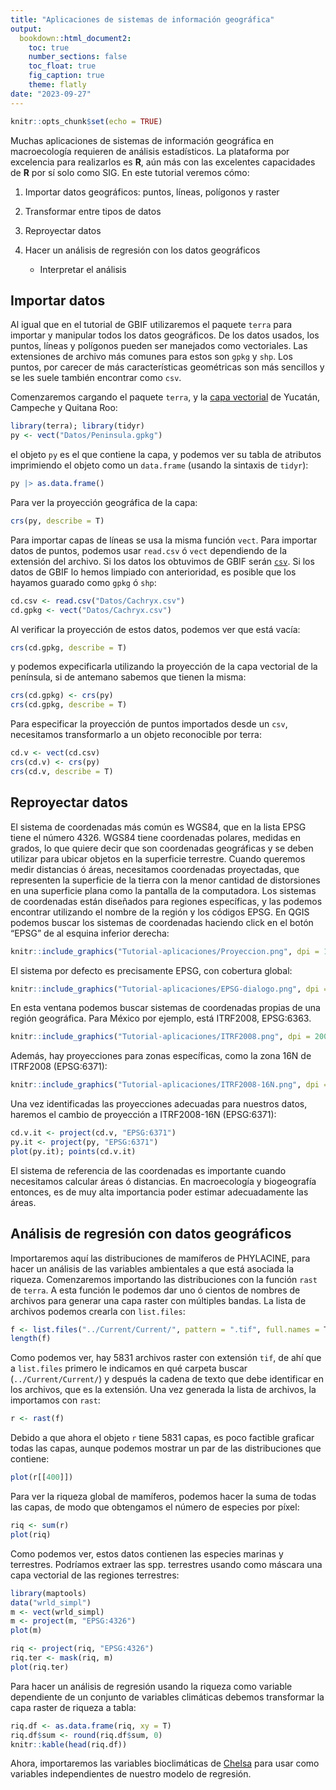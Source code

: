 ```yaml
---
title: "Aplicaciones de sistemas de información geográfica"
output: 
  bookdown::html_document2:
    toc: true
    number_sections: false
    toc_float: true
    fig_caption: true
    theme: flatly
date: "2023-09-27"
---
```


```r
knitr::opts_chunk$set(echo = TRUE)
```

Muchas aplicaciones de sistemas de información geográfica en macroecología requieren de análisis estadísticos. La plataforma por excelencia para realizarlos es **R**, aún más con las excelentes capacidades de **R** por sí solo como SIG. En este tutorial veremos cómo:

1. Importar datos geográficos: puntos, líneas, polígonos y raster
2. Transformar entre tipos de datos
3. Reproyectar datos
4. Hacer un análisis de regresión con los datos geográficos

    - Interpretar el análisis
    
## Importar datos

Al igual que en el tutorial de GBIF utilizaremos el paquete `terra` para importar y manipular todos los datos geográficos. De los datos usados, los puntos, líneas y polígonos pueden ser manejados como vectoriales. Las extensiones de archivo más comunes para estos son `gpkg` y `shp`. Los puntos, por carecer de más características geométricas son más sencillos y se les suele también encontrar como `csv`.

Comenzaremos cargando el paquete `terra`, y la [capa vectorial](Datos/Peninsula.gpkg) de Yucatán, Campeche y Quitana Roo:

```r
library(terra); library(tidyr)
py <- vect("Datos/Peninsula.gpkg")
```

el objeto `py` es el que contiene la capa, y podemos ver su tabla de atributos imprimiendo el objeto como un `data.frame` (usando la sintaxis de `tidyr`):

```r
py |> as.data.frame()
```

Para ver la proyección geográfica de la capa:

```r
crs(py, describe = T)
```

Para importar capas de líneas se usa la misma función `vect`. Para importar datos de puntos, podemos usar `read.csv` ó `vect` dependiendo de la extensión del archivo. Si los datos los obtuvimos de GBIF serán [`csv`](Datos/Cachryx.csv). Si los datos de GBIF lo hemos limpiado con anterioridad, es posible que los hayamos guarado como `gpkg` ó `shp`:

```r
cd.csv <- read.csv("Datos/Cachryx.csv")
cd.gpkg <- vect("Datos/Cachryx.csv")
```

Al verificar la proyección de estos datos, podemos ver que está vacía:

```r
crs(cd.gpkg, describe = T)
```

y podemos expecificarla utilizando la proyección de la capa vectorial de la península, si de antemano sabemos que tienen la misma:

```r
crs(cd.gpkg) <- crs(py)
crs(cd.gpkg, describe = T)
```

Para especificar la proyección de puntos importados desde un `csv`, necesitamos transformarlo a un objeto reconocible por terra:

```r
cd.v <- vect(cd.csv)
crs(cd.v) <- crs(py)
crs(cd.v, describe = T)
```

## Reproyectar datos

El sistema de coordenadas más común es WGS84, que en la lista EPSG tiene el número 4326. WGS84 tiene coordenadas polares, medidas en grados, lo que quiere decir que son coordenadas geográficas y se deben utilizar para ubicar objetos en la superficie terrestre. Cuando queremos medir distancias ó áreas, necesitamos coordenadas proyectadas, que representen la superficie de la tierra con la menor cantidad de distorsiones en una superficie plana como la pantalla de la computadora. Los sistemas de coordenadas están diseñados para regiones específicas, y las podemos encontrar utilizando el nombre de la región y los códigos EPSG. En QGIS podemos buscar los sistemas de coordenadas haciendo click en el botón "EPSG" de al esquina inferior derecha:

```r
knitr::include_graphics("Tutorial-aplicaciones/Proyeccion.png", dpi = 150)
```

El sistema por defecto es precisamente EPSG, con cobertura global:

```r
knitr::include_graphics("Tutorial-aplicaciones/EPSG-dialogo.png", dpi = 200)
```

En esta ventana podemos buscar sistemas de coordenadas propias de una región geográfica. Para México por ejemplo, está ITRF2008, EPSG:6363.

```r
knitr::include_graphics("Tutorial-aplicaciones/ITRF2008.png", dpi = 200)
```


Además, hay proyecciones para zonas específicas, como la zona 16N de ITRF2008 (EPSG:6371):

```r
knitr::include_graphics("Tutorial-aplicaciones/ITRF2008-16N.png", dpi = 200)
```

Una vez identificadas las proyecciones adecuadas para nuestros datos, haremos el cambio de proyección a ITRF2008-16N (EPSG:6371):

```r
cd.v.it <- project(cd.v, "EPSG:6371")
py.it <- project(py, "EPSG:6371")
plot(py.it); points(cd.v.it)
```

El sistema de referencia de las coordenadas es importante cuando necesitamos calcular áreas ó distancias. En macroecología y biogeografía entonces, es de muy alta importancia poder estimar adecuadamente las áreas.

## Análisis de regresión con datos geográficos

Importaremos aquí las distribuciones de mamíferos de PHYLACINE, para hacer un análisis de las variables ambientales a que está asociada la riqueza. Comenzaremos importando las distribuciones con la función `rast` de `terra`. A esta función le podemos dar uno ó cientos de nombres de archivos para generar una capa raster con múltiples bandas. La lista de archivos podemos crearla con `list.files`:

```r
f <- list.files("../Current/Current/", pattern = ".tif", full.names = T)
length(f)
```

Como podemos ver, hay 5831 archivos raster con extensión `tif`, de ahí que a `list.files` primero le indicamos en qué carpeta buscar (`../Current/Current/`) y después la cadena de texto que debe identificar en los archivos, que es la extensión. Una vez generada la lista de archivos, la importamos con `rast`:

```r
r <- rast(f)
```

Debido a que ahora el objeto `r` tiene 5831 capas, es poco factible graficar todas las capas, aunque podemos mostrar un par de las distribuciones que contiene:

```r
plot(r[[400]])
```

Para ver la riqueza global de mamíferos, podemos hacer la suma de todas las capas, de modo que obtengamos el número de especies por píxel:

```r
riq <- sum(r)
plot(riq)
```

Como podemos ver, estos datos contienen las especies marinas y terrestres. Podríamos extraer las spp. terrestres usando como máscara una capa vectorial de las regiones terrestres:

```r
library(maptools)
data("wrld_simpl")
m <- vect(wrld_simpl)
m <- project(m, "EPSG:4326")
plot(m)
```

```r
riq <- project(riq, "EPSG:4326")
riq.ter <- mask(riq, m)
plot(riq.ter)
```

Para hacer un análisis de regresión usando la riqueza como variable dependiente de un conjunto de variables climáticas debemos transformar la capa raster de riqueza a tabla:

```r
riq.df <- as.data.frame(riq, xy = T)
riq.df$sum <- round(riq.df$sum, 0)
knitr::kable(head(riq.df))
```

Ahora, importaremos las variables bioclimáticas de [Chelsa](https://envicloud.wsl.ch/#/?prefix=chelsa%2Fchelsa_V2%2FGLOBAL%2F) para usar como variables independientes de nuestro modelo de regresión.



